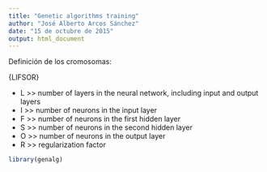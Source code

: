 ```yaml
---
title: "Genetic algorithms training"
author: "José Alberto Arcos Sánchez"
date: "15 de octubre de 2015"
output: html_document
---
```


Definición de los cromosomas:

{LIFSOR}

- L >> number of layers in the neural network, including input and output layers
- I >> number of neurons in the input layer
- F >> number of neurons in the first hidden layer
- S >> number of neurons in the second hidden layer
- O >> number of neurons in the output layer
- R >> regularization factor


```r
library(genalg)


```


```r

```


```r

```